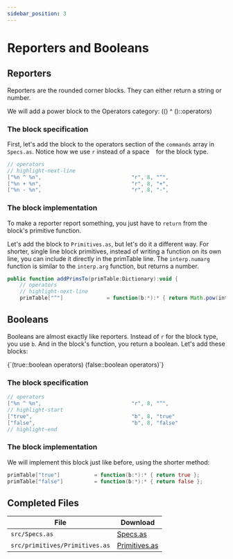 ```yaml
---
sidebar_position: 3
---
```



# Reporters and Booleans

## Reporters
Reporters are the rounded corner blocks. They can either return a string or number.

We will add a power block to the Operators category:
<ScratchBlocks style="scratch2">
(() ^ ()::operators)
</ScratchBlocks>

### The block specification
First, let's add the block to the operators section of the `commands` array in `Specs.as`. Notice how we use `r` instead of a space ` ` for the block type.

```actionscript title="src/Specs.as"
// operators
// highlight-next-line
["%n ^ %n",								"r", 8, "^",					"", ""],
["%n + %n",								"r", 8, "+",					"", ""],
["%n - %n",								"r", 8, "-",					"", ""],
```

### The block implementation
To make a reporter report something, you just have to `return` from the block's primitive function.

Let's add the block to `Primitives.as`, but let's do it a different way. For shorter, single line block primitives, instead of writing a function on its own line, you can include it directly in the primTable line. The `interp.numarg` function is similar to the `interp.arg` function, but returns a number.

```actionscript title="src/primitives/Primitives.as"
public function addPrimsTo(primTable:Dictionary):void {
    // operators
    // highlight-next-line
    primTable["^"]				= function(b:*):* { return Math.pow(interp.numarg(b, 0), interp.numarg(b, 1)) };
```

## Booleans
Booleans are almost exactly like reporters. Instead of `r` for the block type, you use `b`. And in the block's function, you return a boolean. Let's add these blocks:

<ScratchBlocks style="scratch2">
{`(true::boolean operators)
(false::boolean operators)`}
</ScratchBlocks>

### The block specification
```actionscript title="src/Specs.as"
// operators
["%n ^ %n",								"r", 8, "^",					"", ""],
// highlight-start
["true",                                "b", 8, "true"                        ],
["false",                               "b", 8, "false"                       ],
// highlight-end
```

### The block implementation
We will implement this block just like before, using the shorter method:

```actionscript title="src/primitives/Primitives.as"
primTable["true"]			= function(b:*):* { return true };
primTable["false"]			= function(b:*):* { return false };
```

## Completed Files
| File                              | Download                                                 |
| --------------------------------- | -------------------------------------------------------- |
| `src/Specs.as`                    | [Specs.as](resources/Specs.as.txt)                       |
| `src/primitives/Primitives.as`    | [Primitives.as](resources/Primitives.as.txt)             |
